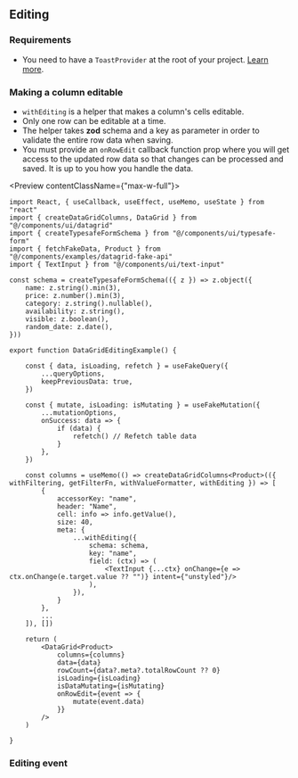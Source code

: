 
## Editing

### Requirements

- You need to have a `ToastProvider` at the root of your project. [Learn more](https://chalk-storybook.rahim.app/?path=/docs/components-overlays-toast--readme).

### Making a column editable

- `withEditing` is a helper that makes a column's cells editable.
- Only one row can be editable at a time.
- The helper takes **zod** schema and a key as parameter in order to validate the entire row data when saving.
- You must provide an `onRowEdit` callback function prop where you will get access to the updated row data so that changes can be processed and saved. It is up to you how you handle the data.

<Preview contentClassName={"max-w-full"}>
    <DataGridEditingExample/>
</Preview>

```tsx showLineNumbers {}
import React, { useCallback, useEffect, useMemo, useState } from "react"
import { createDataGridColumns, DataGrid } from "@/components/ui/datagrid"
import { createTypesafeFormSchema } from "@/components/ui/typesafe-form"
import { fetchFakeData, Product } from "@/components/examples/datagrid-fake-api"
import { TextInput } from "@/components/ui/text-input"

const schema = createTypesafeFormSchema(({ z }) => z.object({
    name: z.string().min(3),
    price: z.number().min(3),
    category: z.string().nullable(),
    availability: z.string(),
    visible: z.boolean(),
    random_date: z.date(),
}))

export function DataGridEditingExample() {

    const { data, isLoading, refetch } = useFakeQuery({
        ...queryOptions,
        keepPreviousData: true,
    })

    const { mutate, isLoading: isMutating } = useFakeMutation({
        ...mutationOptions,
        onSuccess: data => {
            if (data) {
                refetch() // Refetch table data
            }
        },
    })

    const columns = useMemo(() => createDataGridColumns<Product>(({ withFiltering, getFilterFn, withValueFormatter, withEditing }) => [
        {
            accessorKey: "name",
            header: "Name",
            cell: info => info.getValue(),
            size: 40,
            meta: {
                ...withEditing({
                    schema: schema,
                    key: "name",
                    field: (ctx) => (
                        <TextInput {...ctx} onChange={e => ctx.onChange(e.target.value ?? "")} intent={"unstyled"}/>
                    ),
                }),
            }
        },
        ...
    ]), [])

    return (
        <DataGrid<Product>
            columns={columns}
            data={data}
            rowCount={data?.meta?.totalRowCount ?? 0}
            isLoading={isLoading}
            isDataMutating={isMutating}
            onRowEdit={event => {
                mutate(event.data)
            }}
        />
    )

}
```

### Editing event
